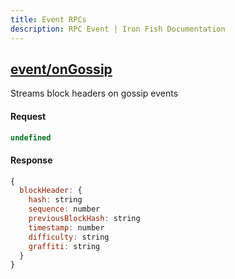 ```yaml
---
title: Event RPCs
description: RPC Event | Iron Fish Documentation
---
```


## [event/onGossip](https://github.com/iron-fish/ironfish/blob/master/ironfish/src/rpc/routes/event/onGossip.ts)

Streams block headers on gossip events

#### Request

```js
undefined
```

#### Response

```js
{
  blockHeader: {
    hash: string
    sequence: number
    previousBlockHash: string
    timestamp: number
    difficulty: string
    graffiti: string
  }
}
```
